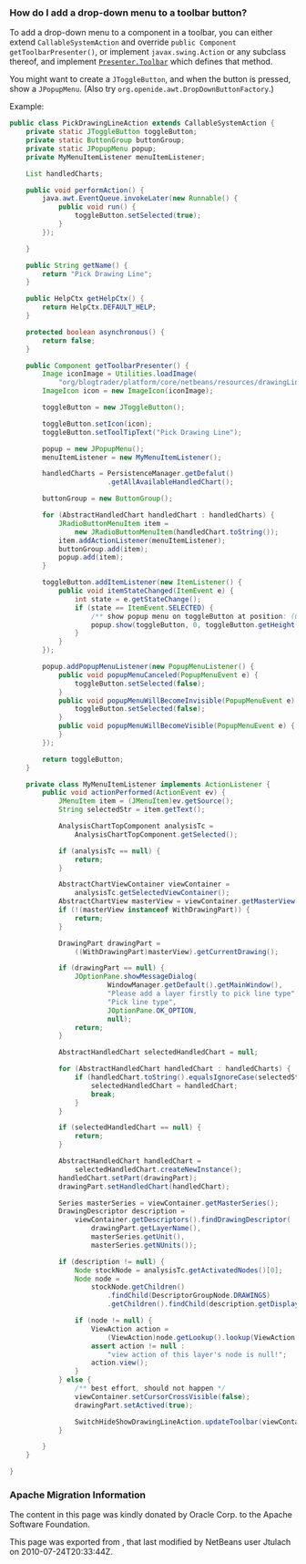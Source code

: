 <!--

    Licensed to the Apache Software Foundation (ASF) under one
    or more contributor license agreements.  See the NOTICE file
    distributed with this work for additional information
    regarding copyright ownership.  The ASF licenses this file
    to you under the Apache License, Version 2.0 (the
    "License"); you may not use this file except in compliance
    with the License.  You may obtain a copy of the License at

      http://www.apache.org/licenses/LICENSE-2.0

    Unless required by applicable law or agreed to in writing,
    software distributed under the License is distributed on an
    "AS IS" BASIS, WITHOUT WARRANTIES OR CONDITIONS OF ANY
    KIND, either express or implied.  See the License for the
    specific language governing permissions and limitations
    under the License.

-->


===How do I add a drop-down menu to a toolbar button?===

To add a drop-down menu to a component in a toolbar, you can either extend <tt>CallableSystemAction</tt> and override
<tt>public Component getToolbarPresenter()</tt>,
or implement <tt>javax.swing.Action</tt> or any subclass thereof, and implement <tt>[http://bits.netbeans.org/dev/javadoc/org-openide-util/org/openide/util/actions/Presenter.Toolbar.html Presenter.Toolbar]</tt>
which defines that method.

You might want to create a <tt>JToggleButton</tt>, and when the button is pressed, show a <tt>JPopupMenu</tt>. (Also try <tt>org.openide.awt.DropDownButtonFactory</tt>.)

Example:

<source lang="java">
public class PickDrawingLineAction extends CallableSystemAction {
    private static JToggleButton toggleButton;
    private static ButtonGroup buttonGroup;
    private static JPopupMenu popup;
    private MyMenuItemListener menuItemListener;

    List handledCharts;

    public void performAction() {
        java.awt.EventQueue.invokeLater(new Runnable() {
            public void run() {
                toggleButton.setSelected(true);
            }
        });

    }

    public String getName() {
        return "Pick Drawing Line";
    }

    public HelpCtx getHelpCtx() {
        return HelpCtx.DEFAULT_HELP;
    }

    protected boolean asynchronous() {
        return false;
    }

    public Component getToolbarPresenter() {
        Image iconImage = Utilities.loadImage(
            "org/blogtrader/platform/core/netbeans/resources/drawingLine.png");
        ImageIcon icon = new ImageIcon(iconImage);

        toggleButton = new JToggleButton();

        toggleButton.setIcon(icon);
        toggleButton.setToolTipText("Pick Drawing Line");

        popup = new JPopupMenu();
        menuItemListener = new MyMenuItemListener();

        handledCharts = PersistenceManager.getDefalut()
                        .getAllAvailableHandledChart();

        buttonGroup = new ButtonGroup();

        for (AbstractHandledChart handledChart : handledCharts) {
            JRadioButtonMenuItem item =
                new JRadioButtonMenuItem(handledChart.toString());
            item.addActionListener(menuItemListener);
            buttonGroup.add(item);
            popup.add(item);
        }

        toggleButton.addItemListener(new ItemListener() {
            public void itemStateChanged(ItemEvent e) {
                int state = e.getStateChange();
                if (state == ItemEvent.SELECTED) {
                    /** show popup menu on toggleButton at position: (0, height) */
                    popup.show(toggleButton, 0, toggleButton.getHeight());
                }
            }
        });

        popup.addPopupMenuListener(new PopupMenuListener() {
            public void popupMenuCanceled(PopupMenuEvent e) {
                toggleButton.setSelected(false);
            }
            public void popupMenuWillBecomeInvisible(PopupMenuEvent e) {
                toggleButton.setSelected(false);
            }
            public void popupMenuWillBecomeVisible(PopupMenuEvent e) {
            }
        });

        return toggleButton;
    }

    private class MyMenuItemListener implements ActionListener {
        public void actionPerformed(ActionEvent ev) {
            JMenuItem item = (JMenuItem)ev.getSource();
            String selectedStr = item.getText();

            AnalysisChartTopComponent analysisTc =
                AnalysisChartTopComponent.getSelected();

            if (analysisTc == null) {
                return;
            }

            AbstractChartViewContainer viewContainer =
                analysisTc.getSelectedViewContainer();
            AbstractChartView masterView = viewContainer.getMasterView();
            if (!(masterView instanceof WithDrawingPart)) {
                return;
            }

            DrawingPart drawingPart =
                ((WithDrawingPart)masterView).getCurrentDrawing();

            if (drawingPart == null) {
                JOptionPane.showMessageDialog(
                        WindowManager.getDefault().getMainWindow(),
                        "Please add a layer firstly to pick line type",
                        "Pick line type",
                        JOptionPane.OK_OPTION,
                        null);
                return;
            }

            AbstractHandledChart selectedHandledChart = null;

            for (AbstractHandledChart handledChart : handledCharts) {
                if (handledChart.toString().equalsIgnoreCase(selectedStr)) {
                    selectedHandledChart = handledChart;
                    break;
                }
            }

            if (selectedHandledChart == null) {
                return;
            }

            AbstractHandledChart handledChart =
                selectedHandledChart.createNewInstance();
            handledChart.setPart(drawingPart);
            drawingPart.setHandledChart(handledChart);

            Series masterSeries = viewContainer.getMasterSeries();
            DrawingDescriptor description =
                viewContainer.getDescriptors().findDrawingDescriptor(
                    drawingPart.getLayerName(),
                    masterSeries.getUnit(),
                    masterSeries.getNUnits());

            if (description != null) {
                Node stockNode = analysisTc.getActivatedNodes()[0];
                Node node =
                    stockNode.getChildren()
                        .findChild(DescriptorGroupNode.DRAWINGS)
                        .getChildren().findChild(description.getDisplayName());

                if (node != null) {
                    ViewAction action =
                        (ViewAction)node.getLookup().lookup(ViewAction.class);
                    assert action != null :
                        "view action of this layer's node is null!";
                    action.view();
                }
            } else {
                /** best effort, should not happen */
                viewContainer.setCursorCrossVisible(false);
                drawingPart.setActived(true);

                SwitchHideShowDrawingLineAction.updateToolbar(viewContainer);
            }

        }
    }

}
</source>

===Apache Migration Information===

The content in this page was kindly donated by Oracle Corp. to the
Apache Software Foundation.

This page was exported from , 
that last modified by NetBeans user Jtulach 
on 2010-07-24T20:33:44Z.

